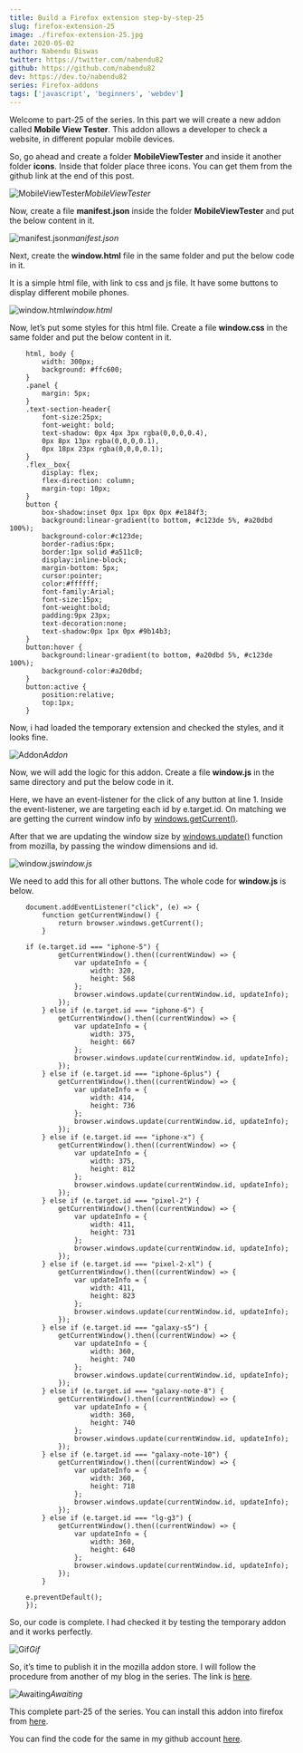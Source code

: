 ```yaml
---
title: Build a Firefox extension step-by-step-25
slug: firefox-extension-25
image: ./firefox-extension-25.jpg
date: 2020-05-02
author: Nabendu Biswas
twitter: https://twitter.com/nabendu82
github: https://github.com/nabendu82
dev: https://dev.to/nabendu82
series: Firefox-addons
tags: ['javascript', 'beginners', 'webdev']
---
```


Welcome to part-25 of the series. In this part we will create a new addon called **Mobile View Tester**. This addon allows a developer to check a website, in different popular mobile devices.

So, go ahead and create a folder **MobileViewTester** and inside it another folder **icons**. Inside that folder place three icons. You can get them from the github link at the end of this post.

![MobileViewTester](https://ik.imagekit.io/thewebdev/FirefoxAddons/25/1_CO737ZfLx.png)*MobileViewTester*

Now, create a file **manifest.json** inside the folder **MobileViewTester** and put the below content in it.

![manifest.json](https://ik.imagekit.io/thewebdev/FirefoxAddons/25/2_j9et5hdi5.png)*manifest.json*

Next, create the **window.html** file in the same folder and put the below code in it.

It is a simple html file, with link to css and js file. It have some buttons to display different mobile phones.

![window.html](https://ik.imagekit.io/thewebdev/FirefoxAddons/25/3_LMslKnts3.png)*window.html*

Now, let’s put some styles for this html file. Create a file **window.css** in the same folder and put the below content in it.

<div className={styles.code__block}>

```
    html, body {
        width: 300px;
        background: #ffc600;
    }
    .panel {
        margin: 5px;
    }
    .text-section-header{
        font-size:25px;
        font-weight: bold;
        text-shadow: 0px 4px 3px rgba(0,0,0,0.4),
        0px 8px 13px rgba(0,0,0,0.1),
        0px 18px 23px rgba(0,0,0,0.1);
    }
    .flex__box{
        display: flex;
        flex-direction: column;
        margin-top: 10px;
    }
    button {
        box-shadow:inset 0px 1px 0px 0px #e184f3;
        background:linear-gradient(to bottom, #c123de 5%, #a20dbd 100%);
        background-color:#c123de;
        border-radius:6px;
        border:1px solid #a511c0;
        display:inline-block;
        margin-bottom: 5px;
        cursor:pointer;
        color:#ffffff;
        font-family:Arial;
        font-size:15px;
        font-weight:bold;
        padding:9px 23px;
        text-decoration:none;
        text-shadow:0px 1px 0px #9b14b3;
    }
    button:hover {
        background:linear-gradient(to bottom, #a20dbd 5%, #c123de 100%);
        background-color:#a20dbd;
    }
    button:active {
        position:relative;
        top:1px;
    }
```

</div>

Now, i had loaded the temporary extension and checked the styles, and it looks fine.

![Addon](https://ik.imagekit.io/thewebdev/FirefoxAddons/25/4_gNraTfvDUI.png)*Addon*

Now, we will add the logic for this addon. Create a file **window.js** in the same directory and put the below code in it.

Here, we have an event-listener for the click of any button at line 1. Inside the event-listener, we are targeting each id by e.target.id. On matching we are getting the current window info by [windows.getCurrent()](https://developer.mozilla.org/en-US/docs/Mozilla/Add-ons/WebExtensions/API/windows/getCurrent).

After that we are updating the window size by [windows.update()](https://developer.mozilla.org/en-US/docs/Mozilla/Add-ons/WebExtensions/API/windows/update) function from mozilla, by passing the window dimensions and id.

![window.js](https://ik.imagekit.io/thewebdev/FirefoxAddons/25/5_gkY3W5W5GM.png)*window.js*

We need to add this for all other buttons. The whole code for **window.js** is below.

<div className={styles.code__block}>

```
    document.addEventListener("click", (e) => {
        function getCurrentWindow() {
            return browser.windows.getCurrent();
        }

    if (e.target.id === "iphone-5") {
            getCurrentWindow().then((currentWindow) => {
                var updateInfo = {
                    width: 320,
                    height: 568
                };
                browser.windows.update(currentWindow.id, updateInfo);
            });
        } else if (e.target.id === "iphone-6") {
            getCurrentWindow().then((currentWindow) => {
                var updateInfo = {
                    width: 375,
                    height: 667
                };
                browser.windows.update(currentWindow.id, updateInfo);
            });
        } else if (e.target.id === "iphone-6plus") {
            getCurrentWindow().then((currentWindow) => {
                var updateInfo = {
                    width: 414,
                    height: 736
                };
                browser.windows.update(currentWindow.id, updateInfo);
            });
        } else if (e.target.id === "iphone-x") {
            getCurrentWindow().then((currentWindow) => {
                var updateInfo = {
                    width: 375,
                    height: 812
                };
                browser.windows.update(currentWindow.id, updateInfo);
            });
        } else if (e.target.id === "pixel-2") {
            getCurrentWindow().then((currentWindow) => {
                var updateInfo = {
                    width: 411,
                    height: 731
                };
                browser.windows.update(currentWindow.id, updateInfo);
            });
        } else if (e.target.id === "pixel-2-xl") {
            getCurrentWindow().then((currentWindow) => {
                var updateInfo = {
                    width: 411,
                    height: 823
                };
                browser.windows.update(currentWindow.id, updateInfo);
            });
        } else if (e.target.id === "galaxy-s5") {
            getCurrentWindow().then((currentWindow) => {
                var updateInfo = {
                    width: 360,
                    height: 740
                };
                browser.windows.update(currentWindow.id, updateInfo);
            });
        } else if (e.target.id === "galaxy-note-8") {
            getCurrentWindow().then((currentWindow) => {
                var updateInfo = {
                    width: 360,
                    height: 740
                };
                browser.windows.update(currentWindow.id, updateInfo);
            });
        } else if (e.target.id === "galaxy-note-10") {
            getCurrentWindow().then((currentWindow) => {
                var updateInfo = {
                    width: 360,
                    height: 718
                };
                browser.windows.update(currentWindow.id, updateInfo);
            });
        } else if (e.target.id === "lg-g3") {
            getCurrentWindow().then((currentWindow) => {
                var updateInfo = {
                    width: 360,
                    height: 640
                };
                browser.windows.update(currentWindow.id, updateInfo);
            });
        }

    e.preventDefault();
    });
```

</div>

So, our code is complete. I had checked it by testing the temporary addon and it works perfectly.

![Gif](https://ik.imagekit.io/thewebdev/FirefoxAddons/25/6_zrnGHtH-m.gif)*Gif*

So, it’s time to publish it in the mozilla addon store. I will follow the procedure from another of my blog in the series. The link is [here](https://thewebdev.tech/firefox-extension-2).

![Awaiting](https://ik.imagekit.io/thewebdev/FirefoxAddons/25/7_Ih0Qex_2A.png)*Awaiting*

This complete part-25 of the series. You can install this addon into firefox from [here](https://addons.mozilla.org/en-US/firefox/addon/mobile-view-tester/).

You can find the code for the same in my github account [here](https://github.com/nabendu82/Addons).
